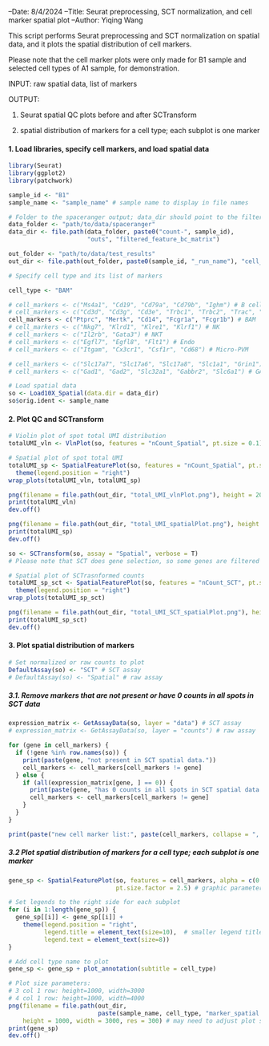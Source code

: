 --Date: 8/4/2024
--Title: Seurat preprocessing, SCT normalization, and cell marker spatial plot
--Author: Yiqing Wang

This script performs Seurat preprocessing and SCT normalization on spatial data,
and it plots the spatial distribution of cell markers.

Please note that the cell marker plots were only made for B1 sample and selected cell types of A1 sample, for demonstration. 

INPUT: raw spatial data, list of markers

OUTPUT: 

1. Seurat spatial QC plots before and after SCTransform

2. spatial distribution of markers for a cell type; each subplot is one marker

#### 1. Load libraries, specify cell markers, and load spatial data

```r
library(Seurat)
library(ggplot2)
library(patchwork)
```

```r
sample_id <- "B1"
sample_name <- "sample_name" # sample name to display in file names

# Folder to the spaceranger output; data_dir should point to the filtered_feature_bc_matrix/ folder.
data_folder <- "path/to/data/spaceranger"
data_dir <- file.path(data_folder, paste0("count-", sample_id), 
                      "outs", "filtered_feature_bc_matrix")

out_folder <- "path/to/data/test_results"
out_dir <- file.path(out_folder, paste0(sample_id, "_run_name"), "cell_markers_seurat")
```

```r
# Specify cell type and its list of markers

cell_type <- "BAM"

# cell_markers <- c("Ms4a1", "Cd19", "Cd79a", "Cd79b", "Ighm") # B cell
# cell_markers <- c("Cd3d", "Cd3g", "Cd3e", "Trbc1", "Trbc2", "Trac", "Cd2", "Cd7") # T cell
cell_markers <- c("Ptprc", "Mertk", "Cd14", "Fcgr1a", "Fcgr1b") # BAM
# cell_markers <- c("Nkg7", "Klrd1", "Klre1", "Klrf1") # NK
# cell_markers <- c("Il2rb", "Gata3") # NKT
# cell_markers <- c("Egfl7", "Egfl8", "Flt1") # Endo
# cell_markers <- c("Itgam", "Cx3cr1", "Csf1r", "Cd68") # Micro-PVM

# cell_markers <- c("Slc17a7", "Slc17a6", "Slc17a8", "Slc1a1", "Grin1") # Glutamatergic neurons
# cell_markers <- c("Gad1", "Gad2", "Slc32a1", "Gabbr2", "Slc6a1") # GABAergic neurons
```

```r
# Load spatial data
so <- Load10X_Spatial(data.dir = data_dir)
so$orig.ident <- sample_name
```

#### 2. Plot QC and SCTransform

```r
# Violin plot of spot total UMI distribution
totalUMI_vln <- VlnPlot(so, features = "nCount_Spatial", pt.size = 0.1) + NoLegend()

# Spatial plot of spot total UMI
totalUMI_sp <- SpatialFeaturePlot(so, features = "nCount_Spatial", pt.size.factor = 2.5) + 
  theme(legend.position = "right")
wrap_plots(totalUMI_vln, totalUMI_sp)

png(filename = file.path(out_dir, "total_UMI_vlnPlot.png"), height = 2000, width = 2000, res = 300)
print(totalUMI_vln)
dev.off()

png(filename = file.path(out_dir, "total_UMI_spatialPlot.png"), height = 2000, width = 2400, res = 300)
print(totalUMI_sp)
dev.off()
```

```r
so <- SCTransform(so, assay = "Spatial", verbose = T)
# Please note that SCT does gene selection, so some genes are filtered out.
```

```r
# Spatial plot of SCTrasnformed counts
totalUMI_sp_sct <- SpatialFeaturePlot(so, features = "nCount_SCT", pt.size.factor = 2.2) + 
  theme(legend.position = "right")
wrap_plots(totalUMI_sp_sct)

png(filename = file.path(out_dir, "total_UMI_SCT_spatialPlot.png"), height = 2000, width = 2400, res = 300)
print(totalUMI_sp_sct)
dev.off()
```

#### 3. Plot spatial distribution of markers

```r
# Set normalized or raw counts to plot
DefaultAssay(so) <- "SCT" # SCT assay
# DefaultAssay(so) <- "Spatial" # raw assay
```

##### 3.1. Remove markers that are not present or have 0 counts in all spots in SCT data

```r
expression_matrix <- GetAssayData(so, layer = "data") # SCT assay
# expression_matrix <- GetAssayData(so, layer = "counts") # raw assay

for (gene in cell_markers) {
  if (!gene %in% row.names(so)) {
    print(paste(gene, "not present in SCT spatial data."))
    cell_markers <- cell_markers[cell_markers != gene]
  } else {
    if (all(expression_matrix[gene, ] == 0)) {
      print(paste(gene, "has 0 counts in all spots in SCT spatial data."))
      cell_markers <- cell_markers[cell_markers != gene]
    }
  }
}

print(paste("new cell marker list:", paste(cell_markers, collapse = ", ")))
```

##### 3.2 Plot spatial distribution of markers for a cell type; each subplot is one marker

```r
gene_sp <- SpatialFeaturePlot(so, features = cell_markers, alpha = c(0.6, 1),
                              pt.size.factor = 2.5) # graphic parameters can be optimized

# Set legends to the right side for each subplot
for (i in 1:length(gene_sp)) {
  gene_sp[[i]] <- gene_sp[[i]] + 
    theme(legend.position = "right", 
          legend.title = element_text(size=10),  # smaller legend title text
          legend.text = element_text(size=8))
}

# Add cell type name to plot
gene_sp <- gene_sp + plot_annotation(subtitle = cell_type)

# Plot size parameters:
# 3 col 1 row: height=1000, width=3000
# 4 col 1 row: height=1000, width=4000
png(filename = file.path(out_dir, 
                         paste(sample_name, cell_type, "marker_spatial.png", sep = "_")), 
    height = 1000, width = 3000, res = 300) # may need to adjust plot size based on number of subplots
print(gene_sp)
dev.off()
```

